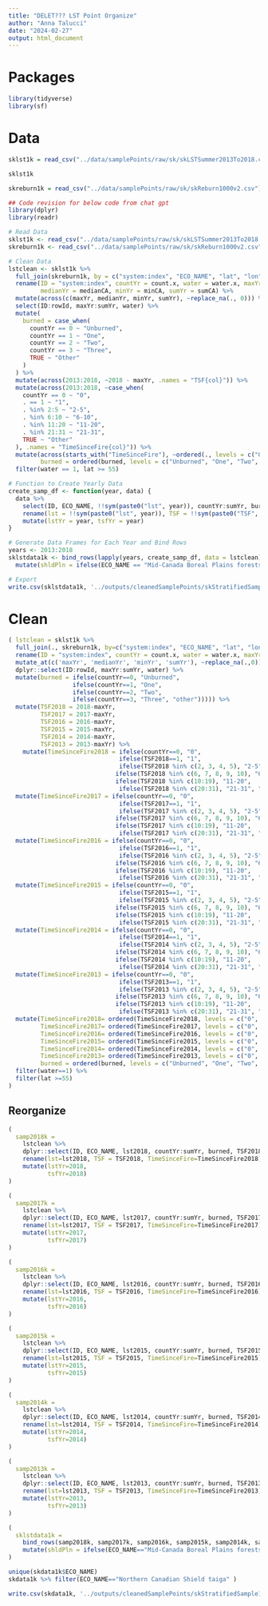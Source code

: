 ```yaml
---
title: "DELET??? LST Point Organize"
author: "Anna Talucci"
date: "2024-02-27"
output: html_document
---
```


# Packages
```r
library(tidyverse)
library(sf)
```

# Data

```r
sklst1k = read_csv("../data/samplePoints/raw/sk/skLSTSummer2013To2018.csv") %>% dplyr::select(-.geo)
```

```r
sklst1k
```
```r
skreburn1k = read_csv("../data/samplePoints/raw/sk/skReburn1000v2.csv") %>% dplyr::select(-.geo)
```
```r
## Code revision for below code from chat gpt
library(dplyr)
library(readr)

# Read Data
sklst1k <- read_csv("../data/samplePoints/raw/sk/skLSTSummer2013To2018.csv") %>% select(-.geo)
skreburn1k <- read_csv("../data/samplePoints/raw/sk/skReburn1000v2.csv") %>% select(-.geo)

# Clean Data
lstclean <- sklst1k %>%
  full_join(skreburn1k, by = c("system:index", "ECO_NAME", "lat", "lon", "rowId")) %>%
  rename(ID = "system:index", countYr = count.x, water = water.x, maxYr = maxCA, 
         medianYr = medianCA, minYr = minCA, sumYr = sumCA) %>%
  mutate(across(c(maxYr, medianYr, minYr, sumYr), ~replace_na(., 0))) %>%
  select(ID:rowId, maxYr:sumYr, water) %>%
  mutate(
    burned = case_when(
      countYr == 0 ~ "Unburned",
      countYr == 1 ~ "One",
      countYr == 2 ~ "Two",
      countYr == 3 ~ "Three",
      TRUE ~ "Other"
    )
  ) %>%
  mutate(across(2013:2018, ~2018 - maxYr, .names = "TSF{col}")) %>%
  mutate(across(2013:2018, ~case_when(
    countYr == 0 ~ "0",
    . == 1 ~ "1",
    . %in% 2:5 ~ "2-5",
    . %in% 6:10 ~ "6-10",
    . %in% 11:20 ~ "11-20",
    . %in% 21:31 ~ "21-31",
    TRUE ~ "Other"
  ), .names = "TimeSinceFire{col}")) %>%
  mutate(across(starts_with("TimeSinceFire"), ~ordered(., levels = c("0", "1", "2-5", "6-10", "11-20", "21-31", "Other"))),
         burned = ordered(burned, levels = c("Unburned", "One", "Two", "Three", "Other"))) %>%
  filter(water == 1, lat >= 55)

# Function to Create Yearly Data
create_samp_df <- function(year, data) {
  data %>%
    select(ID, ECO_NAME, !!sym(paste0("lst", year)), countYr:sumYr, burned, !!sym(paste0("TSF", year)), !!sym(paste0("TimeSinceFire", year))) %>%
    rename(lst = !!sym(paste0("lst", year)), TSF = !!sym(paste0("TSF", year)), TimeSinceFire = !!sym(paste0("TimeSinceFire", year))) %>%
    mutate(lstYr = year, tsfYr = year)
}

# Generate Data Frames for Each Year and Bind Rows
years <- 2013:2018
sklstdata1k <- bind_rows(lapply(years, create_samp_df, data = lstclean)) %>%
  mutate(shldPln = ifelse(ECO_NAME == "Mid-Canada Boreal Plains forests", "Plains", "Shield"))

# Export
write.csv(sklstdata1k, '../outputs/cleanedSamplePoints/skStratifiedSample1k20182013LST.csv', row.names = FALSE)

```


# Clean
```r
( lstclean = sklst1k %>% 
  full_join(., skreburn1k, by=c("system:index", "ECO_NAME", "lat", "lon", "rowId")) %>%
  rename(ID = "system:index", countYr = count.x, water = water.x, maxYr=maxCA, medianYr=medianCA, minYr=minCA, sumYr=sumCA) %>%
  mutate_at(c('maxYr', 'medianYr', 'minYr', 'sumYr'), ~replace_na(.,0)) %>%
  dplyr::select(ID:rowId, maxYr:sumYr, water) %>%
  mutate(burned = ifelse(countYr==0, "Unburned",
                  ifelse(countYr==1, "One",
                  ifelse(countYr==2, "Two",
                  ifelse(countYr==3, "Three", "other"))))) %>%
  mutate(TSF2018 = 2018-maxYr,
         TSF2017 = 2017-maxYr,
         TSF2016 = 2016-maxYr,
         TSF2015 = 2015-maxYr,
         TSF2014 = 2014-maxYr,
         TSF2013 = 2013-maxYr) %>%
    mutate(TimeSinceFire2018 = ifelse(countYr==0, "0",
                               ifelse(TSF2018==1, "1",
                               ifelse(TSF2018 %in% c(2, 3, 4, 5), "2-5",
                              ifelse(TSF2018 %in% c(6, 7, 8, 9, 10), "6-10", 
                              ifelse(TSF2018 %in% c(10:19), "11-20", 
                               ifelse(TSF2018 %in% c(20:31), "21-31", "Other")))))))  %>% 
  mutate(TimeSinceFire2017 = ifelse(countYr==0, "0",
                               ifelse(TSF2017==1, "1",
                               ifelse(TSF2017 %in% c(2, 3, 4, 5), "2-5",
                              ifelse(TSF2017 %in% c(6, 7, 8, 9, 10), "6-10", 
                              ifelse(TSF2017 %in% c(10:19), "11-20", 
                               ifelse(TSF2017 %in% c(20:31), "21-31", "Other")))))))  %>% 
  mutate(TimeSinceFire2016 = ifelse(countYr==0, "0",
                               ifelse(TSF2016==1, "1",
                               ifelse(TSF2016 %in% c(2, 3, 4, 5), "2-5",
                              ifelse(TSF2016 %in% c(6, 7, 8, 9, 10), "6-10", 
                              ifelse(TSF2016 %in% c(10:19), "11-20", 
                               ifelse(TSF2016 %in% c(20:31), "21-31", "Other")))))))  %>% 
  mutate(TimeSinceFire2015 = ifelse(countYr==0, "0",
                               ifelse(TSF2015==1, "1",
                               ifelse(TSF2015 %in% c(2, 3, 4, 5), "2-5",
                              ifelse(TSF2015 %in% c(6, 7, 8, 9, 10), "6-10", 
                              ifelse(TSF2015 %in% c(10:19), "11-20", 
                               ifelse(TSF2015 %in% c(20:31), "21-31", "Other")))))))  %>% 
  mutate(TimeSinceFire2014 = ifelse(countYr==0, "0",
                               ifelse(TSF2014==1, "1",
                               ifelse(TSF2014 %in% c(2, 3, 4, 5), "2-5",
                              ifelse(TSF2014 %in% c(6, 7, 8, 9, 10), "6-10", 
                              ifelse(TSF2014 %in% c(10:19), "11-20", 
                               ifelse(TSF2014 %in% c(20:31), "21-31", "Other")))))))  %>% 
  mutate(TimeSinceFire2013 = ifelse(countYr==0, "0",
                               ifelse(TSF2013==1, "1",
                               ifelse(TSF2013 %in% c(2, 3, 4, 5), "2-5",
                              ifelse(TSF2013 %in% c(6, 7, 8, 9, 10), "6-10", 
                              ifelse(TSF2013 %in% c(10:19), "11-20", 
                               ifelse(TSF2013 %in% c(20:31), "21-31", "Other")))))))  %>% 
  mutate(TimeSinceFire2018= ordered(TimeSinceFire2018, levels = c("0", "1", "2-5", "6-10", "11-20", "21-31", "Other")),
         TimeSinceFire2017= ordered(TimeSinceFire2017, levels = c("0", "1", "2-5", "6-10", "11-20", "21-31", "Other")),
         TimeSinceFire2016= ordered(TimeSinceFire2016, levels = c("0", "1", "2-5", "6-10", "11-20", "21-31", "Other")),
         TimeSinceFire2015= ordered(TimeSinceFire2015, levels = c("0", "1", "2-5", "6-10", "11-20", "21-31", "Other")),
         TimeSinceFire2014= ordered(TimeSinceFire2014, levels = c("0", "1", "2-5", "6-10", "11-20", "21-31", "Other")),
         TimeSinceFire2013= ordered(TimeSinceFire2013, levels = c("0", "1", "2-5", "6-10", "11-20", "21-31", "Other")),
         burned = ordered(burned, levels = c("Unburned", "One", "Two", "Three", "other"))) %>%
  filter(water==1) %>%
  filter(lat >=55)
)
```


## Reorganize 
```r
( 
  samp2018k = 
    lstclean %>% 
    dplyr::select(ID, ECO_NAME, lst2018, countYr:sumYr, burned, TSF2018, TimeSinceFire2018) %>%
    rename(lst=lst2018, TSF = TSF2018, TimeSinceFire=TimeSinceFire2018) %>%
    mutate(lstYr=2018,
           tsfYr=2018)
)
```

```r
( 
  samp2017k = 
    lstclean %>% 
    dplyr::select(ID, ECO_NAME, lst2017, countYr:sumYr, burned, TSF2017, TimeSinceFire2017) %>%
    rename(lst=lst2017, TSF = TSF2017, TimeSinceFire=TimeSinceFire2017) %>%
    mutate(lstYr=2017,
           tsfYr=2017)
)
```

```r
( 
  samp2016k = 
    lstclean %>% 
    dplyr::select(ID, ECO_NAME, lst2016, countYr:sumYr, burned, TSF2016, TimeSinceFire2016) %>%
    rename(lst=lst2016, TSF = TSF2016, TimeSinceFire=TimeSinceFire2016) %>%
    mutate(lstYr=2016,
           tsfYr=2016)
)
```

```r
( 
  samp2015k = 
    lstclean %>% 
    dplyr::select(ID, ECO_NAME, lst2015, countYr:sumYr, burned, TSF2015, TimeSinceFire2015) %>%
    rename(lst=lst2015, TSF = TSF2015, TimeSinceFire=TimeSinceFire2015) %>%
    mutate(lstYr=2015,
           tsfYr=2015)
)
```

```r
( 
  samp2014k = 
    lstclean %>% 
    dplyr::select(ID, ECO_NAME, lst2014, countYr:sumYr, burned, TSF2014, TimeSinceFire2014) %>%
    rename(lst=lst2014, TSF = TSF2014, TimeSinceFire=TimeSinceFire2014) %>%
    mutate(lstYr=2014,
           tsfYr=2014)
)
```

```r
( 
  samp2013k = 
    lstclean %>% 
    dplyr::select(ID, ECO_NAME, lst2013, countYr:sumYr, burned, TSF2013, TimeSinceFire2013) %>%
    rename(lst=lst2013, TSF = TSF2013, TimeSinceFire=TimeSinceFire2013) %>%
    mutate(lstYr=2013,
           tsfYr=2013)
)
```

```r

(
  sklstdata1k =
    bind_rows(samp2018k, samp2017k, samp2016k, samp2015k, samp2014k, samp2013k) %>%
    mutate(shldPln = ifelse(ECO_NAME=="Mid-Canada Boreal Plains forests", "Plains", "Shield"))
)
```
```r
unique(skdata1k$ECO_NAME)
skdata1k %>% filter(ECO_NAME=="Northern Canadian Shield taiga" ) 
```

```r
write.csv(skdata1k, '../outputs/cleanedSamplePoints/skStratifiedSample1k20182013LST.cvs', row.names=F)
```
